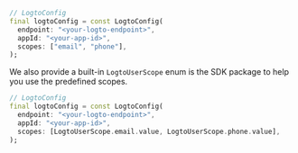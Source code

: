 ```dart title="lib/main.dart"
// LogtoConfig
final logtoConfig = const LogtoConfig(
  endpoint: "<your-logto-endpoint>",
  appId: "<your-app-id>",
  scopes: ["email", "phone"],
);
```

We also provide a built-in `LogtoUserScope` enum is the SDK package to help you use the predefined scopes.

```dart
// LogtoConfig
final logtoConfig = const LogtoConfig(
  endpoint: "<your-logto-endpoint>",
  appId: "<your-app-id>",
  scopes: [LogtoUserScope.email.value, LogtoUserScope.phone.value],
);
```
